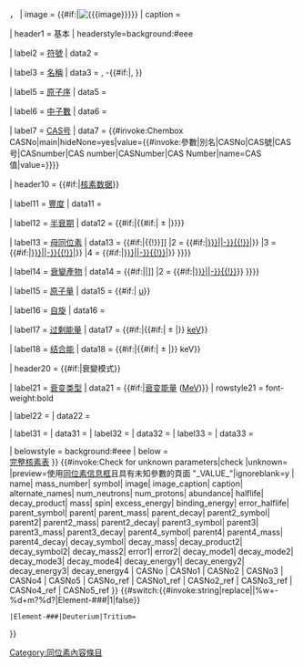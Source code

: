 {{Infobox
| title   = {{{name|{{PAGENAME}}}}}，<sup>{{{mass_number|0}}}</sup>{{{symbol|Xx}}}
| image   = {{#if:{{{image|}}}|[[File:{{{image}}}|frameless]]}}
| caption = {{{image_caption|}}}{{{caption|}}}

| header1 = 基本
| headerstyle=background:#eee

| label2  = [[核素圖|符號]]
| data2   = <sup>{{{mass_number|}}}</sup>{{{symbol}}}

| label3  = [[核素列表|名稱]]
| data3   = {{lc:{{PAGENAME}}}}, {{{symbol}}}-{{{mass_number}}}{{#if:{{{alternate_names|}}}|, {{{alternate_names}}}}}

| label5  = [[原子序数|原子序]]
| data5   = {{{num_protons|}}}

| label6  = [[中子數]]
| data6   = {{{num_neutrons|}}}

| label7 = [[CAS号]]
| data7 = {{#invoke:Chembox CASNo|main|hideNone=yes|value={{#invoke:參數|別名|CASNo|CAS號|CAS号|CASnumber|CAS number|CASNumber|CAS Number|name=CAS值|value=}}}}

| header10 = {{#if:{{{abundance|}}}{{{halflife|}}}{{{decay_product|}}}{{{mass|}}}{{{spin|}}}{{{excess_energy|}}}{{{binding_energy|}}}|[[核素圖|核素数据]]}}

| label11  = [[豐度]]
| data11   = {{{abundance|}}}

| label12  = [[半衰期]]
| data12   = {{#if:{{{halflife}}}|{{{halflife|}}}{{#if:{{{error_halflife|}}}|&nbsp;±&nbsp;{{{error_halflife}}}|}}}}

| label13  = [[母同位素]]
| data13   = {{#if:{{{parent_symbol|}}}|{{Br separated entries
|1 = [[{{#if:{{{parent|}}}|{{{parent}}}|{{{parent_symbol}}}-{{{parent_mass}}}}}{{!}}<sup>{{{parent_mass|parent_mass}}}</sup>{{{parent_symbol}}}]]{{Infobox isotope/Decay|{{{parent_decay|}}}}}
|2 = {{#if:{{{parent2_symbol|}}}|[[{{#if:{{{parent2|}}}|{{{parent2}}}|{{{parent2_symbol}}}-{{{parent2_mass}}}}}{{!}}<sup>{{{parent2_mass|parent2_mass}}}</sup>{{{parent2_symbol}}}]]{{Infobox isotope/Decay|{{{parent2_decay|}}}}}|}}
|3 = {{#if:{{{parent3_symbol|}}}|[[{{#if:{{{parent3|}}}|{{{parent3}}}|{{{parent3_symbol}}}-{{{parent3_mass}}}}}{{!}}<sup>{{{parent3_mass|parent3_mass}}}</sup>{{{parent3_symbol}}}]]{{Infobox isotope/Decay|{{{parent3_decay|}}}}}|}}
|4 = {{#if:{{{parent4_symbol|}}}|[[{{#if:{{{parent4|}}}|{{{parent4}}}|{{{parent4_symbol}}}-{{{parent4_mass}}}}}{{!}}<sup>{{{parent4_mass|parent4_mass}}}</sup>{{{parent4_symbol}}}]]{{Infobox isotope/Decay|{{{parent4_decay|}}}}}|}}
}}}}

| label14  = [[衰變產物]]
| data14   = {{#if:{{{decay_symbol|}}}|{{Br separated entries
|1 = [[{{#if:{{{decay_product|}}}|{{{decay_product}}}|{{{decay_symbol}}}-{{{decay_mass}}}}}|<sup>{{{decay_mass|decay_mass}}}</sup>{{{decay_symbol}}}]]
|2 = {{#if:{{{decay_product2|}}}|[[{{#if:{{{decay_product2|}}}|{{{decay_product2}}}|{{{decay_symbol2}}}-{{{decay_mass2}}}}}{{!}}<sup>{{{decay_mass2|decay_mass2}}}</sup>{{{decay_symbol2}}}]]}}
}}}}

| label15  = [[原子量]]
| data15   = {{#if:{{{mass|}}}|{{{mass|}}} [[原子质量单位|u]]}}

| label16  = [[自旋]]
| data16   = {{{spin|}}}

| label17  = [[質量欠缺|过剩能量]]
| data17   = {{#if:{{{excess_energy|}}}|{{{excess_energy|}}}{{#if:{{{error1|}}}| ± {{{error1}}}|}} [[電子伏特|keV]]}}

| label18  = [[结合能]]
| data18   = {{#if:{{{binding_energy|}}}|{{{binding_energy|}}}{{#if:{{{error2|}}}| ± {{{error2}}}|}} keV}}

| header20 = {{#if:{{{decay_mode1|}}}{{{decay_mode2|}}}{{{decay_mode3|}}}{{{decay_mode4|}}}|衰變模式}}

| label21      = [[放射性|衰变类型]]
| data21       = {{#if:{{{decay_mode1|}}}|[[衰变能量]] ([[電子伏特|MeV]])}}
| rowstyle21  = font-weight:bold

| label22      = <span style = font-weight:normal>{{{decay_mode1|}}}</span>
| data22       = {{{decay_energy1|}}}

| label31      = <span style = font-weight:normal>{{{decay_mode2|}}}</span>
| data31       = {{{decay_energy2|}}}
| label32      = <span style = font-weight:normal>{{{decay_mode3|}}}</span>
| data32       = {{{decay_energy3|}}}
| label33      = <span style = font-weight:normal>{{{decay_mode4|}}}</span>
| data33       = {{{decay_energy4|}}}

| belowstyle   = background:#eee
| below        = {{Infobox element/symbol-to-name|symbol={{{symbol|<noinclude>H</noinclude>}}}|format=wlisotopes, ucfirst}} <br />[[核素圖|完整核素表]]
}}<!--
-->{{#invoke:Check for unknown parameters|check
|unknown={{main other|[[Category:在infobox isotope使用未知參數的頁面|_VALUE_]]}}
|preview=使用[[Template:Infobox isotope|同位素信息框]]且具有未知參數的頁面 "_VALUE_"|ignoreblank=y
| name| mass_number| symbol| image| image_caption| caption| alternate_names| num_neutrons| num_protons| abundance| halflife| decay_product| mass| spin| excess_energy| binding_energy| error_halflife| parent_symbol| parent| parent_mass| parent_decay| parent2_symbol| parent2| parent2_mass| parent2_decay| parent3_symbol| parent3| parent3_mass| parent3_decay| parent4_symbol| parent4| parent4_mass| parent4_decay| decay_symbol| decay_mass| decay_product2| decay_symbol2| decay_mass2| error1| error2| decay_mode1| decay_mode2| decay_mode3| decay_mode4| decay_energy1| decay_energy2| decay_energy3| decay_energy4 | CASNo | CASNo1 | CASNo2 | CASNo3 | CASNo4 | CASNo5 | CASNo_ref | CASNo1_ref | CASNo2_ref | CASNo3_ref | CASNo4_ref | CASNo5_ref }}<!--
-->{{#switch:{{#invoke:string|replace|{{PAGENAME}}|%w+-%d+m?%d?|Element-###|1|false}}
 |Element-###|Deuterium|Tritium=[[Category:同位素內容條目]]
}}<noinclude>{{Documentation}}</noinclude>